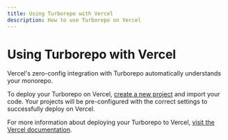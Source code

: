 ```yaml
---
title: Using Turborepo with Vercel
description: How to use Turborepo on Vercel
---
```


# Using Turborepo with Vercel

Vercel's zero-config integration with Turborepo automatically understands your monorepo.

To deploy your Turborepo on Vercel, [create a new project](https://vercel.com/new) and import your code. Your projects will be pre-configured with the correct settings to successfully deploy on Vercel.

For more information about deploying your Turborepo to Vercel, [visit the Vercel documentation](https://vercel.com/docs/concepts/monorepos/turborepo).
